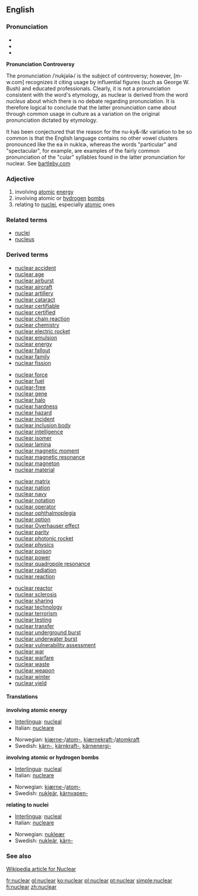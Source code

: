 ==English==

===Pronunciation===
*{{IPA|/ˈnuklɛɚ/ ''or'' /ˈnukliɚ/ (''Canadian'') ''or'' /'njukliə/ (''British'') '' or '' /ˈnukjəlɚ/}}
*{{Audio|en-ca-nuclear.ogg|Audio (CA)}}
*{{audio|en-us-nuclear.ogg|Audio (US)}}

'''Pronunciation Controversy'''

The pronunciation /ˈnukjəlɚ/ is the subject of controversy; however, [m-w.com] recognizes it citing usage by influential figures (such as George W. Bush) and educated professionals.  Clearly, it is not a pronunciation consistent with the word's etymology, as nuclear is derived from the word ''nucleus'' about which there is no debate regarding pronunciation.  It is therefore logical to conclude that the latter pronunciation came about through common usage in culture as a variation on the original pronunciation dictated by etymology.  

It has been conjectured that the reason for the nu-ky&-l&r variation to be so common is that the English language contains no other vowel clusters pronounced like the ea in nuklɛɚ, whereas the words "particular" and "spectacular", for example, are examples of the fairly common pronunciation of the "cular" syllables found in the latter pronunciation for nuclear.  See [http://www.bartleby.com/64/C007/0140.html bartleby.com]

===Adjective===
{{en-adj-notcomp}}

# involving [[atomic]] [[energy]]
# involving atomic or [[hydrogen]] [[bomb]]s
# relating to [[nucleus|nuclei]], especially [[atomic]] ones

===Related terms===
* [[nuclei]]
* [[nucleus]]

===Derived terms===
{{top4}}
*[[nuclear accident]]
*[[nuclear age]]
*[[nuclear airburst]]
*[[nuclear aircraft]]
*[[nuclear artillery]]
*[[nuclear cataract]]
*[[nuclear certifiable]]
*[[nuclear certified]]
*[[nuclear chain reaction]]
*[[nuclear chemistry]]
*[[nuclear electric rocket]]
*[[nuclear emulsion]]
*[[nuclear energy]]
*[[nuclear fallout]]
*[[nuclear family]]
*[[nuclear fission]]
{{mid4}}
*[[nuclear force]]
*[[nuclear fuel]]
*[[nuclear-free]]
*[[nuclear gene]]
*[[nuclear halo]]
*[[nuclear hardness]]
*[[nuclear hazard]]
*[[nuclear incident]]
*[[nuclear inclusion body]]
*[[nuclear intelligence]]
*[[nuclear isomer]]
*[[nuclear lamina]]
*[[nuclear magnetic moment]]
*[[nuclear magnetic resonance]]
*[[nuclear magneton]]
*[[nuclear material]]
{{mid4}}
*[[nuclear matrix]]
*[[nuclear nation]]
*[[nuclear navy]]
*[[nuclear notation]]
*[[nuclear operator]]
*[[nuclear ophthalmoplegia]]
*[[nuclear option]]
*[[nuclear Overhauser effect]]
*[[nuclear parity]]
*[[nuclear photonic rocket]]
*[[nuclear physics]]
*[[nuclear poison]]
*[[nuclear power]]
*[[nuclear quadropole resonance]]
*[[nuclear radiation]]
*[[nuclear reaction]]
{{mid4}}
*[[nuclear reactor]]
*[[nuclear sclerosis]]
*[[nuclear sharing]]
*[[nuclear technology]]
*[[nuclear terrorism]]
*[[nuclear testing]]
*[[nuclear transfer]]
*[[nuclear underground burst]]
*[[nuclear underwater burst]]
*[[nuclear vulnerability assessment]]
*[[nuclear war]]
*[[nuclear warfare]]
*[[nuclear waste]]
*[[nuclear weapon]]
*[[nuclear winter]]
*[[nuclear yield]]
{{bottom}}

====Translations====
'''involving atomic energy'''
{{top}}
*[[Interlingua]]: [[nucleal]]
*Italian: [[nucleare]]
{{mid}}
*Norwegian: [[kjærne-]]/[[atom-]], [[kjærnekraft-]]/[[atomkraft]]
*Swedish: [[kärn-]], [[kärnkraft-]], [[kärnenergi-]]
{{bottom}}

'''involving atomic or hydrogen bombs'''
{{top}}
*[[Interlingua]]: [[nucleal]]
*Italian: [[nucleare]]
{{mid}}
*Norwegian: [[kjærne-]]/[[atom-]]
*Swedish: [[nukleär]], [[kärnvapen-]]
{{bottom}}

'''relating to nuclei'''
{{top}}
*[[Interlingua]]: [[nucleal]]
*Italian: [[nucleare]]
{{mid}}
*Norwegian: [[nukleær]]
*Swedish: [[nukleär]], [[kärn-]]
{{bottom}}

===See also===
[http://en.wikipedia.org/wiki/Nuclear Wikipedia article for Nuclear]

[[fr:nuclear]]
[[gl:nuclear]]
[[ko:nuclear]]
[[pl:nuclear]]
[[pt:nuclear]]
[[simple:nuclear]]
[[fi:nuclear]]
[[zh:nuclear]]